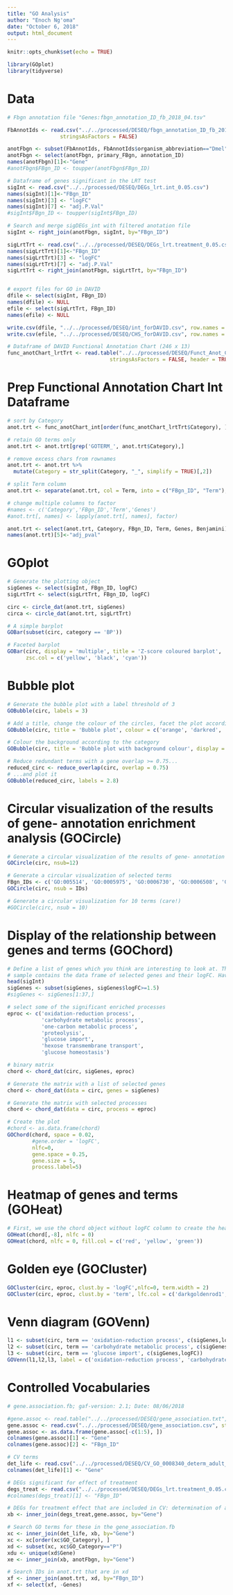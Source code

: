 ```yaml
---
title: "GO Analysis"
author: "Enoch Ng'oma"
date: "October 6, 2018"
output: html_document
---
```


```r
knitr::opts_chunk$set(echo = TRUE)

library(GOplot)
library(tidyverse)
```

# Data

```r
# Fbgn annotation file "Genes:fbgn_annotation_ID_fb_2018_04.tsv"

FbAnnotIds <- read.csv("../../processed/DESEQ/fbgn_annotation_ID_fb_2018_04.csv",
                 stringsAsFactors = FALSE)

anotFbgn <- subset(FbAnnotIds, FbAnnotIds$organism_abbreviation=="Dmel")
anotFbgn <- select(anotFbgn, primary_FBgn, annotation_ID)
names(anotFbgn)[1]<-"Gene"
#anotFbgn$FBgn_ID <- toupper(anotFbgn$FBgn_ID)

# Dataframe of genes significant in the LRT test
sigInt <- read.csv("../../processed/DESEQ/DEGs_lrt.int_0.05.csv")
names(sigInt)[1]<-"FBgn_ID"
names(sigInt)[3] <- "logFC"
names(sigInt)[7] <- "adj.P.Val" 
#sigInt$FBgn_ID <- toupper(sigInt$FBgn_ID)

# Search and merge sigDEGs_int with filtered anotation file
sigInt <- right_join(anotFbgn, sigInt, by="FBgn_ID")

sigLrtTrt <- read.csv("../../processed/DESEQ/DEGs_lrt.treatment_0.05.csv")
names(sigLrtTrt)[1]<-"FBgn_ID"
names(sigLrtTrt)[3] <- "logFC"
names(sigLrtTrt)[7] <- "adj.P.Val" 
sigLrtTrt <- right_join(anotFbgn, sigLrtTrt, by="FBgn_ID")


# export files for GO in DAVID
dfile <- select(sigInt, FBgn_ID)
names(dfile) <- NULL
efile <- select(sigLrtTrt, FBgn_ID)
names(efile) <- NULL

write.csv(dfile, "../../processed/DESEQ/int_forDAVID.csv", row.names = FALSE)
write.csv(efile, "../../processed/DESEQ/CHS_forDAVID.csv", row.names = FALSE)

# Dataframe of DAVID Functional Annotation Chart (246 x 13)
func_anotChart_lrtTrt <- read.table("../../processed/DESEQ/Funct_Anot_Chart_lrtTrt.txt", 
                                 stringsAsFactors = FALSE, header = TRUE,sep = "\t")
```

# Prep Functional Annotation Chart Int Dataframe

```r
# sort by Category
anot.trt <- func_anotChart_int[order(func_anotChart_lrtTrt$Category), ]

# retain GO terms only
anot.trt <- anot.trt[grep('GOTERM_', anot.trt$Category),]

# remove excess chars from rownames
anot.trt <- anot.trt %>%
  mutate(Category = str_split(Category, "_", simplify = TRUE)[,2])

# split Term column
anot.trt <- separate(anot.trt, col = Term, into = c("FBgn_ID", "Term"), sep = "\\~")

# change multiple columns to factor
#names <- c('Category','FBgn_ID','Term','Genes')
#anot.trt[, names] <- lapply(anot.trt[, names], factor)

anot.trt <- select(anot.trt, Category, FBgn_ID, Term, Genes, Benjamini)
names(anot.trt)[5]<-"adj_pval"

```

# GOplot

```r
# Generate the plotting object
sigGenes <- select(sigInt, FBgn_ID, logFC)
sigLrtTrt <- select(sigLrtTrt, FBgn_ID, logFC)

circ <- circle_dat(anot.trt, sigGenes)
circa <- circle_dat(anot.trt, sigLrtTrt)

# A simple barplot
GOBar(subset(circ, category == 'BP'))

# Faceted barplot
GOBar(circ, display = 'multiple', title = 'Z-score coloured barplot', 
      zsc.col = c('yellow', 'black', 'cyan'))
```

# Bubble plot

```r
# Generate the bubble plot with a label threshold of 3
GOBubble(circ, labels = 3)

# Add a title, change the colour of the circles, facet the plot according to the categories and change the label threshold
GOBubble(circ, title = 'Bubble plot', colour = c('orange', 'darkred', 'gold'), display = 'multiple', labels = 3)

# Colour the background according to the category
GOBubble(circ, title = 'Bubble plot with background colour', display = 'multiple', bg.col = T, labels = 3)

# Reduce redundant terms with a gene overlap >= 0.75...
reduced_circ <- reduce_overlap(circ, overlap = 0.75)
# ...and plot it
GOBubble(reduced_circ, labels = 2.8)
```

# Circular visualization of the results of gene- annotation enrichment analysis (GOCircle)

```r
# Generate a circular visualization of the results of gene- annotation enrichment analysis
GOCircle(circ, nsub=12)

# Generate a circular visualization of selected terms
FBgn_IDs <- c('GO:005514', 'GO:0005975', 'GO:0006730', 'GO:0006508', 'GO:0046323')
GOCircle(circ, nsub = IDs)

# Generate a circular visualization for 10 terms (care!)
#GOCircle(circ, nsub = 10)
```

# Display of the relationship between genes and terms (GOChord)

```r
# Define a list of genes which you think are interesting to look at. The item EC$genes of the toy 
# sample contains the data frame of selected genes and their logFC. Have a look...
head(sigInt)
sigGenes <- subset(sigGenes, sigGenes$logFC>=1.5)
#sigGenes <- sigGenes[1:37,]

# select some of the significant enriched processes
eproc <- c('oxidation-reduction process',
           'carbohydrate metabolic process',
           'one-carbon metabolic process',
           'proteolysis',
           'glucose import',
           'hexose transmembrane transport',
           'glucose homeostasis')

# binary matrix
chord <- chord_dat(circ, sigGenes, eproc)

# Generate the matrix with a list of selected genes
chord <- chord_dat(data = circ, genes = sigGenes)

# Generate the matrix with selected processes
chord <- chord_dat(data = circ, process = eproc)

# Create the plot
#chord <- as.data.frame(chord)
GOChord(chord, space = 0.02, 
        #gene.order = 'logFC',
        nlfc=0, 
        gene.space = 0.25, 
        gene.size = 5, 
        process.label=5)

```

# Heatmap of genes and terms (GOHeat)

```r
# First, we use the chord object without logFC column to create the heatmap
GOHeat(chord[,-8], nlfc = 0)
GOHeat(chord, nlfc = 0, fill.col = c('red', 'yellow', 'green'))
```

# Golden eye (GOCluster)

```r
GOCluster(circ, eproc, clust.by = 'logFC',nlfc=0, term.width = 2)
GOCluster(circ, eproc, clust.by = 'term', lfc.col = c('darkgoldenrod1', 'black', 'cyan1'))
```

# Venn diagram (GOVenn)

```r
l1 <- subset(circ, term == 'oxidation-reduction process', c(sigGenes,logFC))
l2 <- subset(circ, term == 'carbohydrate metabolic process', c(sigGenes,logFC))
l3 <- subset(circ, term == 'glucose import', c(sigGenes,logFC))
GOVenn(l1,l2,l3, label = c('oxidation-reduction process', 'carbohydrate metabolic process', 'glucose import'))
```

# Controlled Vocabularies

```r

# gene.association.fb; gaf-version: 2.1; Date: 08/06/2018

#gene.assoc <- read.table("../../processed/DESEQ/gene_association.txt",stringsAsFactors = FALSE, header = TRUE,sep = "\t")
gene.assoc <- read.csv("../../processed/DESEQ/gene_association.csv", stringsAsFactors = FALSE)
gene.assoc <- as.data.frame(gene.assoc[-c(1:5), ])
colnames(gene.assoc)[1] <- "Gene"
colnames(gene.assoc)[2] <- "FBgn_ID"

# CV terms
det_life <- read.csv("../../processed/DESEQ/CV_GO_0008340_determ_adult_lifespan.csv", stringsAsFactors = FALSE)
colnames(det_life)[1] <- "Gene"

# DEGs significant for effect of treatment
degs_treat <- read.csv("../../processed/DESEQ/DEGs_lrt.treatment_0.05.csv", stringsAsFactors = FALSE)
#colnames(degs_treat)[1] <- "FBgn_ID"

# DEGs for treatment effect that are included in CV: determination of adult lifespan (32 genes)
xb <- inner_join(degs_treat,gene.assoc, by="Gene")

# Search GO terms for these in the gene_association.fb
xc <- inner_join(det_life, xb, by="Gene")
xc <- xc[order(xc$GO_Category), ]
xd <- subset(xc, xc$GO_Category=="P")
xdu <- unique(xd$Gene)
xe <- inner_join(xb, anotFbgn, by="Gene")

# Search IDs in anot.trt that are in xd
xf <- inner_join(anot.trt, xd, by="FBgn_ID")
xf <- select(xf, -Genes)
```



